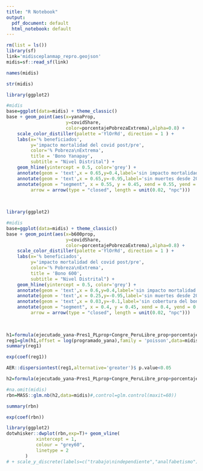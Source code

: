 ```yaml
---
title: "R Notebook"
output:
  pdf_document: default
  html_notebook: default
---
```


```r
rm(list = ls())
library(sf)
link='midisceplanmap_repro.geojson'
midis=sf::read_sf(link)

```

```r
names(midis)
```
```r
str(midis)
```

```r
library(ggplot2)

#midis
base=ggplot(data=midis) + theme_classic()
base + geom_point(aes(x=yanaProp,
                      y=covidShare,
                      color=porcentajePobrezaExtrema),alpha=0.8) +
    scale_color_distiller(palette ='YlOrRd', direction = 1 ) + 
    labs(x='% beneficiados',
         y='impacto mortalidad del covid post/pre',
         color='% Pobreza\nExtrema',
         title = 'Bono Yanapay',
         subtitle = "Nivel Distrital") +
    geom_hline(yintercept = 0.5, color='grey') +
    annotate(geom = 'text',x = 0.65,y=0.4,label='sin impacto mortalidad Covid', color='grey50') +
    annotate(geom = 'text',x = 0.65,y=-0.95,label='sin muertes desde 2019', color='grey50') +
    annotate(geom = "segment", x = 0.55, y = 0.45, xend = 0.55, yend = 0.3,
         arrow = arrow(type = "closed", length = unit(0.02, "npc"))) 
    
    
```

```r
library(ggplot2)

#midis
base=ggplot(data=midis) + theme_classic()
base + geom_point(aes(x=b600prop,
                      y=covidShare,
                      color=porcentajePobrezaExtrema),alpha=0.8) +
    scale_color_distiller(palette ='YlOrRd', direction = 1 ) + 
    labs(x='% beneficiados',
         y='impacto mortalidad del covid post/pre',
         color='% Pobreza\nExtrema',
         title = 'Bono 600',
         subtitle = "Nivel Distrital") +
    geom_hline(yintercept = 0.5, color='grey') +
    annotate(geom = 'text',x = 0.6,y=0.4,label='sin impacto mortalidad Covid', color='grey50') +
    annotate(geom = 'text',x = 0.25,y=-0.95,label='sin muertes desde 2019', color='grey50') +
    annotate(geom = 'text',x = 0.03,y=-0.1,label='sin cobertura del bono', color='grey50',angle=90) +
    annotate(geom = "segment", x = 0.4, y = 0.45, xend = 0.4, yend = 0.3,
         arrow = arrow(type = "closed", length = unit(0.02, "npc"))) 
    
    
```


```r

h1=formula(ejecutado_yana~Pres1_PLprop+Congre_PeruLibre_prop+porcentajePobrezaExtrema+covidShare)
reg1=glm(h1,offset = log(programado_yana),family = 'poisson',data=midis)
summary(reg1)

```
```r
exp(coef(reg1))
```



```r
AER::dispersiontest(reg1,alternative='greater')$ p.value<0.05
```
```r
h2=formula(ejecutado_yana~Pres1_PLprop+Congre_PeruLibre_prop+porcentajePobrezaExtrema+covidShare+offset(log(programado_yana)))
```


```r
#na.omit(midis)
rbn=MASS::glm.nb(h2,data=midis)#,control=glm.control(maxit=60))

summary(rbn)
```



```r
exp(coef(rbn))
```

```r
library(ggplot2)
dotwhisker::dwplot(rbn,exp=T)+ geom_vline(
           xintercept = 1,
           colour = "grey60",
           linetype = 2
       )
# + scale_y_discrete(labels=c("trabajo\nindependiente","analfabetismo")) + scale_color_discrete(name="Modelos para:\nCantidad de Asegurados") 

```


